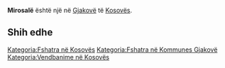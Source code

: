 {{Fshat në 
 | Emri                = Mirosalë
 | EmriAlt                = 
 | NAME_SHORT_FORM=      
 | NAME_GENERIC=      
 | NAME_SORT_NAME_RO=      MIROSALE
 | FULL_NAME_RO = Mirosalë
 | FULL_NAME_ND_RO=Mirosale
 | SORT_NAME_RG=MIROSALE
 | FULL_NAME_RG=Mirosalë
 | FULL_NAME_ND_RG=Mirosale
 | SRP_NAME_SHORT_FORM=      
 | SRP_NAME_GENERIC=      
 | SRP_NAME_SORT_NAME_RO=      
 | SRP_FULL_NAME_RO = 
 | SRP_FULL_NAME_ND_RO=
 | SRP_SORT_NAME_RG=
 | SRP_FULL_NAME_RG=
 | SRP_FULL_NAME_ND_RG=
 | Emri (Rasa dhanore) = 
 | Figura              = 
 | Shteti              = Kosovo
 | Komuna              = Gjakovë
 | Kodi postar         = 
 | Sipërfaqja          = 

 | Popullsia           = 

 | Regj. i popullsisë  = 
 | Dend. e popullsisë  = 
 | Faqja zyrtare       = 
 <!--- Koordinatat ----> 
 | Gjerësia            = 42.4
 | Gjatësia            = 21.248611
 | Lartësia            = 
}}
'''Mirosalë''' është një [[]] në [[Gjakovë]] të [[Kosovës]].

<!-- == Gjeografia == -->
<!-- == Historia == -->
<!-- == Demografia == -->
== Shih edhe ==
{{Komuna Gjakovë}}
{{Kosovo-Administrata-Cung}}

[[Kategoria:Fshatra në Kosovës]]
[[Kategoria:Fshatra në Kommunes Gjakovë]]
[[Kategoria:Vendbanime në Kosovës]]